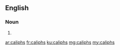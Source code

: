 ==English==

===Noun===
{{head|en|plural}}

# {{plural of|caliph|lang=en|nocat=1}}

[[ar:caliphs]]
[[fr:caliphs]]
[[ku:caliphs]]
[[mg:caliphs]]
[[my:caliphs]]